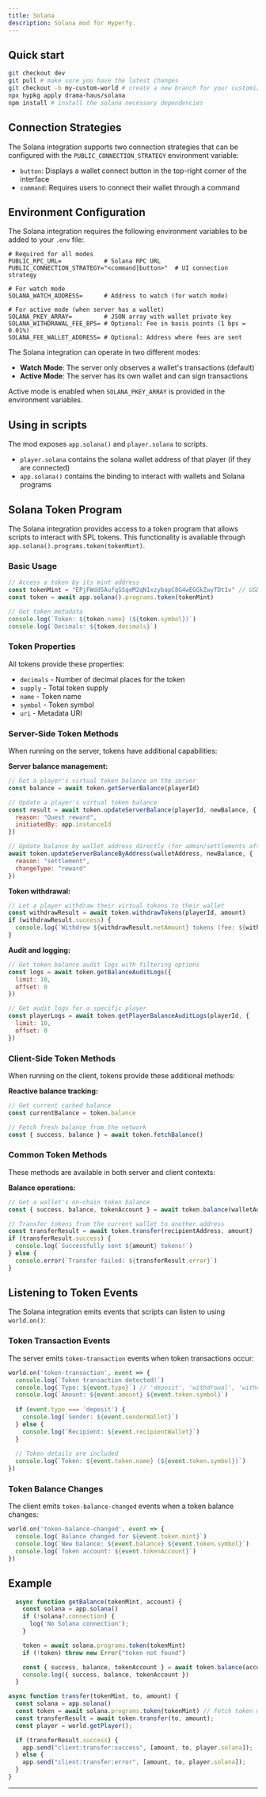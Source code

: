 ```yaml
---
title: Solana
description: Solana mod for Hyperfy.
---
```



## Quick start

```bash
git checkout dev
git pull # make sure you have the latest changes
git checkout -b my-custom-world # create a new branch for your customized world
npx hypkg apply drama-haus/solana
npm install # install the solana necessary dependencies
```

<LinkCard title="You can check what this patch adds here" href="https://github.com/hyperfy-xyz/hyperfy/compare/dev...drama-haus:hyperfy:cow_solana" />

## Connection Strategies

The Solana integration supports two connection strategies that can be configured with the `PUBLIC_CONNECTION_STRATEGY` environment variable:

- `button`: Displays a wallet connect button in the top-right corner of the interface
- `command`: Requires users to connect their wallet through a command

## Environment Configuration

The Solana integration requires the following environment variables to be added to your `.env` file:

```
# Required for all modes
PUBLIC_RPC_URL=            # Solana RPC URL
PUBLIC_CONNECTION_STRATEGY="<command|button>"  # UI connection strategy

# For watch mode
SOLANA_WATCH_ADDRESS=      # Address to watch (for watch mode)

# For active mode (when server has a wallet)
SOLANA_PKEY_ARRAY=         # JSON array with wallet private key
SOLANA_WITHDRAWAL_FEE_BPS= # Optional: Fee in basis points (1 bps = 0.01%)
SOLANA_FEE_WALLET_ADDRESS= # Optional: Address where fees are sent
```

The Solana integration can operate in two different modes:
- **Watch Mode**: The server only observes a wallet's transactions (default)
- **Active Mode**: The server has its own wallet and can sign transactions

Active mode is enabled when `SOLANA_PKEY_ARRAY` is provided in the environment variables.

## Using in scripts

The mod exposes `app.solana()` and `player.solana` to scripts.
- `player.solana` contains the solana wallet address of that player (if they are connected)
- `app.solana()` contains the binding to interact with wallets and Solana programs

## Solana Token Program

The Solana integration provides access to a token program that allows scripts to interact with SPL tokens. This functionality is available through `app.solana().programs.token(tokenMint)`.

### Basic Usage

```javascript
// Access a token by its mint address
const tokenMint = "EPjFWdd5AufqSSqeM2qN1xzybapC8G4wEGGkZwyTDt1v" // USDC mint address
const token = await app.solana().programs.token(tokenMint)

// Get token metadata
console.log(`Token: ${token.name} (${token.symbol})`)
console.log(`Decimals: ${token.decimals}`)
```

### Token Properties

All tokens provide these properties:

- `decimals` - Number of decimal places for the token
- `supply` - Total token supply
- `name` - Token name
- `symbol` - Token symbol 
- `uri` - Metadata URI

### Server-Side Token Methods

When running on the server, tokens have additional capabilities:

**Server balance management:**
```javascript
// Get a player's virtual token balance on the server
const balance = await token.getServerBalance(playerId)

// Update a player's virtual token balance
const result = await token.updateServerBalance(playerId, newBalance, {
  reason: "Quest reward",
  initiatedBy: app.instanceId
})

// Update balance by wallet address directly (for admin/settlements after crashes purposes)
await token.updateServerBalanceByAddress(walletAddress, newBalance, {
  reason: "settlement",
  changeType: "reward"
})
```

**Token withdrawal:**
```javascript
// Let a player withdraw their virtual tokens to their wallet
const withdrawResult = await token.withdrawTokens(playerId, amount)
if (withdrawResult.success) {
  console.log(`Withdrew ${withdrawResult.netAmount} tokens (fee: ${withdrawResult.feeAmount || 0})`)
}
```

**Audit and logging:**
```javascript
// Get token balance audit logs with filtering options
const logs = await token.getBalanceAuditLogs({
  limit: 10,
  offset: 0
})

// Get audit logs for a specific player
const playerLogs = await token.getPlayerBalanceAuditLogs(playerId, {
  limit: 10,
  offset: 0
})
```

### Client-Side Token Methods

When running on the client, tokens provide these additional methods:

**Reactive balance tracking:**
```javascript
// Get current cached balance
const currentBalance = token.balance

// Fetch fresh balance from the network
const { success, balance } = await token.fetchBalance()
```

### Common Token Methods

These methods are available in both server and client contexts:

**Balance operations:**
```javascript
// Get a wallet's on-chain token balance
const { success, balance, tokenAccount } = await token.balance(walletAddress)

// Transfer tokens from the current wallet to another address
const transferResult = await token.transfer(recipientAddress, amount)
if (transferResult.success) {
  console.log(`Successfully sent ${amount} tokens!`)
} else {
  console.error(`Transfer failed: ${transferResult.error}`)
}
```

## Listening to Token Events

The Solana integration emits events that scripts can listen to using `world.on()`:

### Token Transaction Events

The server emits `token-transaction` events when token transactions occur:

```javascript
world.on('token-transaction', event => {
  console.log(`Token transaction detected!`)
  console.log(`Type: ${event.type}`) // 'deposit', 'withdrawal', 'withdrawal_with_fee'
  console.log(`Amount: ${event.amount} ${event.token.symbol}`)
  
  if (event.type === 'deposit') {
    console.log(`Sender: ${event.senderWallet}`)
  } else {
    console.log(`Recipient: ${event.recipientWallet}`)
  }
  
  // Token details are included
  console.log(`Token: ${event.token.name} (${event.token.symbol})`)
})
```

### Token Balance Changes

The client emits `token-balance-changed` events when a token balance changes:

```javascript
world.on('token-balance-changed', event => {
  console.log(`Balance changed for ${event.token.mint}`)
  console.log(`New balance: ${event.balance} ${event.token.symbol}`)
  console.log(`Token account: ${event.tokenAccount}`)
})
```

## Example

```javascript
  async function getBalance(tokenMint, account) {
    const solana = app.solana()
    if (!solana?.connection) {
      log('No Solana connection');
    }

    token = await solana.programs.token(tokenMint)
    if (!token) throw new Error("token not found")

    const { success, balance, tokenAccount } = await token.balance(account)
    console.log({ success, balance, tokenAccount })
  }

async function transfer(tokenMint, to, amount) {
  const solana = app.solana()
  const token = await solana.programs.token(tokenMint) // fetch token metadata
  const transferResult = await token.transfer(to, amount);
  const player = world.getPlayer();

  if (transferResult.success) {
    app.send("client:transfer:success", [amount, to, player.solana]);
  } else {
    app.send("client:transfer:error", [amount, to, player.solana]);
  }
}
```

---